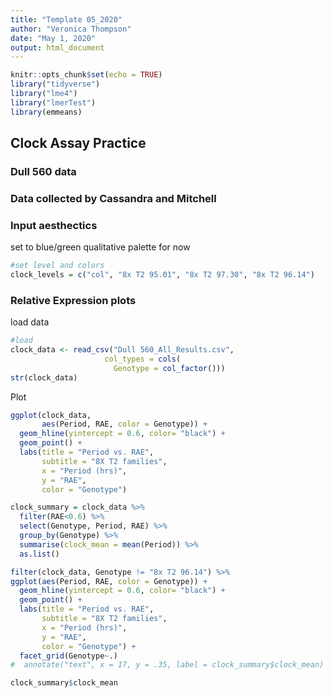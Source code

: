 ```yaml
---
title: "Template 05_2020"
author: "Veronica Thompson"
date: "May 1, 2020"
output: html_document
---
```


```r
knitr::opts_chunk$set(echo = TRUE)
library("tidyverse")
library("lme4")
library("lmerTest")
library(emmeans)
```

## Clock Assay Practice
### Dull 560 data
### Data collected by Cassandra and Mitchell

### Input aesthectics  
set to blue/green qualitative palette for now
```r
#set level and colors
clock_levels = c("col", "8x T2 95.01", "8x T2 97.30", "8x T2 96.14")
```

### Relative Expression plots  
load data  
```r
#load  
clock_data <- read_csv("Dull 560_All_Results.csv",
                     col_types = cols(
                       Genotype = col_factor()))
str(clock_data)
```

Plot
```r
ggplot(clock_data, 
       aes(Period, RAE, color = Genotype)) + 
  geom_hline(yintercept = 0.6, color= "black") +
  geom_point() + 
  labs(title = "Period vs. RAE",
       subtitle = "8X T2 families",
       x = "Period (hrs)",
       y = "RAE",
       color = "Genotype") 
```

```r
clock_summary = clock_data %>%
  filter(RAE<0.6) %>%
  select(Genotype, Period, RAE) %>%
  group_by(Genotype) %>%
  summarise(clock_mean = mean(Period)) %>%
  as.list()
```

```r
filter(clock_data, Genotype != "8x T2 96.14") %>%
ggplot(aes(Period, RAE, color = Genotype)) + 
  geom_hline(yintercept = 0.6, color= "black") +
  geom_point() + 
  labs(title = "Period vs. RAE",
       subtitle = "8X T2 families",
       x = "Period (hrs)",
       y = "RAE",
       color = "Genotype") +
  facet_grid(Genotype~.) 
#  annotate("text", x = 17, y = .35, label = clock_summary$clock_mean)

clock_summary$clock_mean
```

